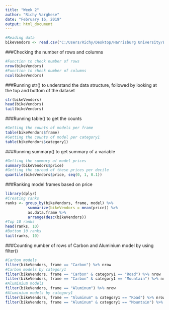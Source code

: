 ```yaml
---
title: "Week 2"
author: "Richy Varghese"
date: "February 16, 2019"
output: html_document
---
```


```r
#Reading data
bikeVendors <- read.csv("C:/Users/Richy/Desktop/Harrisburg University/Exploratory Data Analytics/FinalProject/ANLY506_RichyVarghese_FinalProject/Data/bikeVendors.csv", header = TRUE)
```

###Checking the number of rows and columns
```r
#Function to check number of rows
nrow(bikeVendors)
#Function to check number of columns
ncol(bikeVendors)
```

###Running str() to understand the data structure, followed by looking at the top and bottom of the dataset
```r
str(bikeVendors)
head(bikeVendors)
tail(bikeVendors)
```

###Running table() to get the counts
```r
#Getting the counts of models per frame
table(bikeVendors$frame)
#Getting the counts of model per category1
table(bikeVendors$category1)
```

###Running summary() to get summary of a variable
```r
#Getting the summary of model prices
summary(bikeVendors$price)
#Getting the spread of these prices per decile
quantile(bikeVendors$price, seq(0, 1, 0.1))
```

###Ranking model frames based on price
```r
library(dplyr)
#Creating ranks
ranks <- group_by(bikeVendors, frame, model) %>%
          summarize(bikeVendors = mean(price)) %>%
          as.data.frame %>%
          arrange(desc(bikeVendors))
#Top 10 ranks
head(ranks, 10)
#Bottom 10 ranks
tail(ranks, 10)
```

###Counting number of rows of Carbon and Aluminium model by using filter()
```r
#Carbon models
filter(bikeVendors, frame == "Carbon") %>% nrow
#Carbon models by category1
filter(bikeVendors, frame == "Carbon" & category1 == "Road") %>% nrow
filter(bikeVendors, frame == "Carbon" & category1 == "Mountain") %>% nrow
#Aluminium models
filter(bikeVendors, frame == "Aluminum") %>% nrow
#Aluminium models by category1
filter(bikeVendors, frame == "Aluminum" & category1 == "Road") %>% nrow
filter(bikeVendors, frame == "Aluminum" & category1 == "Mountain") %>% nrow
```